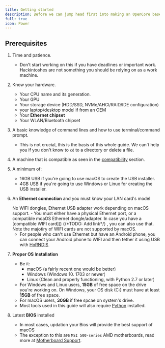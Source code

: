 ```yaml
---
title: Getting started
description: Before we can jump head first into making an OpenCore based system, we need to go over a few things.
full: true
icon: Power
---
```


## Prerequisites

1. Time and patience.
   - Don't start working on this if you have deadlines or important work. Hackintoshes are not something you should be relying on as a work machine.
2. Know your hardware.
   - Your CPU name and its generation.
   - Your GPU
   - Your storage device (HDD/SSD, NVMe/AHCI/RAID/IDE configuration)
   - your laptop/desktop model if from an OEM
   - Your **Ethernet chipset**
   - Your WLAN/Bluetooth chipset
3. A basic knowledge of command lines and how to use terminal/command prompt.
   - This is not crucial, this is the basis of this whole guide. We can't help you if you don't know to `cd` to a directory or delete a file.
4. A machine that is compatible as seen in the [compatibility](/guides/hardware-limitations) section.
5. A minimum of:
   - 16GB USB if you're going to use macOS to create the USB installer.
   - 4GB USB if you're going to use Windows or Linux for creating the USB installer.
6. An **Ethernet connection** and you must know your LAN card's model

   <Callout type="warn">
     No WIFI dongles, Ethernet USB adapter work depending on macOS support.
   </Callout>
   - You must either have a physical Ethernet port, or a compatible mcaOS Ethernet
   dongle/adapter. In case you have a [compatible WIFI card]() {/*TODO: Add link*/}
   , you can also use that.
   <Callout>
     Note the majotiry of WIFI cards are not supported by macOS.
   </Callout>

   - For people who can't use Ethernet but have an Android phone, you
     can connect your Android phone to WIFI and then tether it using USB with
     [HoRNDIS](https://joshuawise.com/horndis#available_versions).

7. **Proper OS Installation**
   - Be it:
     - macOS (a fairly recent one would be better)
     - Windows (Windows 10. 1703 or newer)
     - Linux (Clean and properly functioning, with Python 2.7 or later)
   - For Windows and Linux users, **15GB** of free space on the drive you're working on. On Windows, your OS disk (C:) must have at least **15GB** of free space.
   - For macOS users, **30GB** if free spcae on system's drive.
   - Most tools used in this guide will also require [Python](https://www.python.org/downloads/) installed.
8. Latest **BIOS** installed
   - In most cases, updation your Bios will provide the best support of macOS
   - The exception to this are `MSI 500-series` AMD motherboards, read more at [Motherboard Support](/guides/hardware-limitations#motherboard-support).
